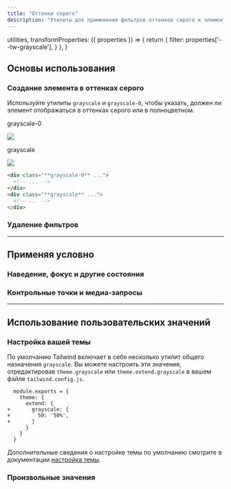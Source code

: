 ```yaml
---
title: "Оттенки серого"
description: "Утилиты для применения фильтров оттенков серого к элементу."
---
```



  utilities,
  transformProperties: ({ properties }) => {
    return {
      filter: properties['--tw-grayscale'],
    }
  },
}

## Основы использования

### Создание элемента в оттенках серого

Используйте утилиты `grayscale` и `grayscale-0`, чтобы указать, должен ли элемент отображаться в оттенках серого или в полноцветном.

<Example p="none">
  <div class="flex justify-center sm:block overflow-scroll sm:overflow-visible scroll-p-8">
  <div class="flex items-center justify-around gap-6 sm:gap-4 font-mono font-bold shrink-0 p-8">
    <div class="flex flex-col items-center shrink-0">
      <p class="font-medium text-sm text-gray-500 font-mono text-center mb-3">grayscale-0</p>
      <div class="relative grayscale-0">
        <img class="w-24 h-24 object-cover rounded-lg shadow-xl" src="https://images.unsplash.com/photo-1554629947-334ff61d85dc?ixid=MnwxMjA3fDB8MHxwaG90by1wYWdlfHx8fGVufDB8fHx8&ixlib=rb-1.2.1&auto=format&fit=crop&w=320&h=320&q=80" />
        <div class="absolute inset-0 ring-1 ring-inset ring-black/10 rounded-lg"></div>
      </div>
    </div>
    <div class="flex flex-col items-center shrink-0">
      <p class="font-medium text-sm text-gray-500 font-mono text-center mb-3">grayscale</p>
      <div class="relative grayscale">
        <img class="w-24 h-24 object-cover rounded-lg shadow-xl" src="https://images.unsplash.com/photo-1554629947-334ff61d85dc?ixid=MnwxMjA3fDB8MHxwaG90by1wYWdlfHx8fGVufDB8fHx8&ixlib=rb-1.2.1&auto=format&fit=crop&w=320&h=320&q=80" />
        <div class="absolute inset-0 ring-1 ring-inset ring-black/10 rounded-lg"></div>
      </div>
    </div>
  </div>
  </div>
</Example>

```html
<div class="**grayscale-0** ...">
  <!-- ... -->
</div>
<div class="**grayscale** ...">
  <!-- ... -->
</div>
```

### Удаление фильтров

<RemovingFilters defaultClass="blur-md invert grayscale" />

---

## <Heading ignore>Применяя условно</Heading>

### <Heading ignore>Наведение, фокус и другие состояния</Heading>

<HoverFocusAndOtherStates defaultClass="grayscale" featuredClass="grayscale-0" />

### <Heading ignore>Контрольные точки и медиа-запросы</Heading>

<BreakpointsAndMediaQueries defaultClass="grayscale" featuredClass="grayscale-0" />

---

## Использование пользовательских значений

### Настройка вашей темы

По умолчанию Tailwind включает в себя несколько утилит общего назначения `grayscale`. Вы можете настроить эти значения, отредактировав `theme.grayscale` или `theme.extend.grayscale` в вашем файле `tailwind.config.js`.

```diff-js tailwind.config.js
  module.exports = {
    theme: {
      extend: {
+       grayscale: {
+         50: '50%',
+       }
      }
    }
  }
```

Дополнительные сведения о настройке темы по умолчанию смотрите в документации [настройка темы](/docs/theme#customizing-the-default-theme).

### Произвольные значения

<ArbitraryValues property="grayscale" featuredClass="grayscale-[50%]" />
